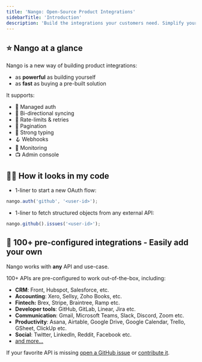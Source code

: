 ```yaml
---
title: 'Nango: Open-Source Product Integrations'
sidebarTitle: 'Introduction'
description: 'Build the integrations your customers need. Simplify your codebase. Sleep at night.'
---
```


## ⭐ Nango at a glance

Nango is a new way of building product integrations:

-   as **powerful** as building yourself
-   as **fast** as buying a pre-built solution

It supports:

-   🔐 Managed auth
-   🔁 Bi-directional syncing
-   🚫 Rate-limits & retries
-   📄 Pagination
-   🧠 Strong typing
-   🪝 Webhooks
-   👀 Monitoring
-   📺 Admin console

## 👩‍💻 How it looks in my code

-   1-liner to start a new OAuth flow:

```js
nango.auth('github', '<user-id>');
```

-   1-liner to fetch structured objects from any external API:

```js
nango.github().issues('<user-id>');
```

## 👾 100+ pre-configured integrations - Easily add your own

Nango works with **any** API and use-case.

100+ APIs are pre-configured to work out-of-the-box, including:

-   **CRM**: Front, Hubspot, Salesforce, etc.
-   **Accounting**: Xero, Sellsy, Zoho Books, etc.
-   **Fintech:** Brex, Stripe, Braintree, Ramp etc.
-   **Developer tools**: GitHub, GitLab, Linear, Jira etc.
-   **Communication**: Gmail, Microsoft Teams, Slack, Discord, Zoom etc.
-   **Productivity**: Asana, Airtable, Google Drive, Google Calendar, Trello,
    GSheet, ClickUp etc.
-   **Social**: Twitter, LinkedIn, Reddit, Facebook etc.
-   [and more...](https://nango.dev/integrations)

If your favorite API is missing
[open a GitHub issue](https://github.com/NangoHQ/nango/issues/new) or
[contribute it](/contribute).
